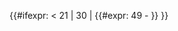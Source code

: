 {{#ifexpr: {{{1|20}}} < 21
| 30
| {{#expr: 49 - {{{1|21}}} }}
}}<noinclude>
{{documentation}}
<!-- 分類請放在 /doc 子頁 -->
</noinclude>